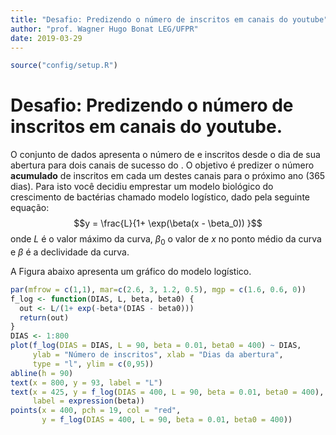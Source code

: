 ```yaml
---
title: "Desafio: Predizendo o número de inscritos em canais do youtube"
author: "prof. Wagner Hugo Bonat LEG/UFPR"
date: 2019-03-29
---
```


```r
source("config/setup.R")
```


# Desafio: Predizendo o número de inscritos em canais do youtube.

O conjunto de dados \texttt{youtube.csv} apresenta o número de 
\textit{views} e inscritos desde o dia de sua abertura para dois canais 
de sucesso do \textit{youtube}. O objetivo é predizer o número **acumulado**
de inscritos em cada um destes canais para o próximo ano ($365$ dias).
Para isto você decidiu emprestar um modelo biológico do crescimento
de bactérias chamado modelo logístico, dado pela seguinte equação:
$$y = \frac{L}{1+ \exp(\beta(x - \beta_0)) }$$
onde $L$ é o valor máximo da curva, $\beta_0$ o valor de $x$ no ponto 
médio da curva e $\beta$ é a declividade da curva.

A Figura abaixo apresenta um gráfico do modelo logístico. 

```r
par(mfrow = c(1,1), mar=c(2.6, 3, 1.2, 0.5), mgp = c(1.6, 0.6, 0))
f_log <- function(DIAS, L, beta, beta0) {
  out <- L/(1+ exp(-beta*(DIAS - beta0)))
  return(out)
}
DIAS <- 1:800
plot(f_log(DIAS = DIAS, L = 90, beta = 0.01, beta0 = 400) ~ DIAS, 
     ylab = "Número de inscritos", xlab = "Dias da abertura",
     type = "l", ylim = c(0,95))
abline(h = 90) 
text(x = 800, y = 93, label = "L")
text(x = 425, y = f_log(DIAS = 400, L = 90, beta = 0.01, beta0 = 400), 
     label = expression(beta))
points(x = 400, pch = 19, col = "red",
       y = f_log(DIAS = 400, L = 90, beta = 0.01, beta0 = 400))
```




